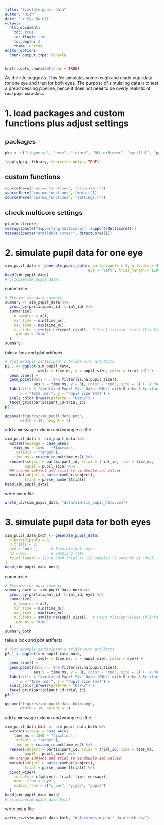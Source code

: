 ```yaml
---
title: "Simulate pupil data"
author: "Rich"
date: '`r Sys.Date()`'
output:
  html_document:
    toc: true
    toc_float: true
    toc_depth: 3
    theme: united
editor_options: 
  chunk_output_type: console
---
```


```r
knitr::opts_chunk$set(echo = TRUE)
```

As the title suggests.
This file simulates some rough and ready pupil data for one eye and then for both eyes.
The purpose of simulating data is to test a preporcessing pipeline, hence it does not need to be overly realistic of real pupil size data.

# 1. load packages and custom functions plus adjust settings #

## packages ##

```r
pkg <- c("tidyverse", "here", "future", "RColorBrewer", "parallel", "patchwork") 

lapply(pkg, library, character.only = TRUE)
```

## custom functions ##

```r
source(here("custom_functions", "simulate.r"))
source(here("custom_functions", "math.r"))
source(here("custom_functions", "settings.r"))
```

## check multicore settings ##

```r
plan(multicore)
message(paste("Supporting multicore:", supportsMulticore()))
message(paste("Available cores:", detectCores()))
```

# 2. simulate pupil data for one eye #

```r
sim_pupil_data <- generate_pupil_data(n_participants = 3, n_trials = 3, hz = 60,
                                      eye = "left", trial_length = 120)
head(sim_pupil_data)
# glimpse(sim_pupil_data)
```

summarise

```r
# Preview the data summary
summary <- sim_pupil_data %>%
  group_by(participant_id, trial_id) %>%
  summarize(
    n_samples = n(),
    min_time = min(time_ms),
    max_time = max(time_ms),
    n_blinks = sum(is.na(pupil_size)),  # Count missing values (blinks)
    .groups = "drop"
  )
summary
```

take a look and plot artifacts

```r
# Plot example participant's trials with artifacts
p2.1 <- ggplot(sim_pupil_data,
               aes(x = time_ms, y = pupil_size, color = trial_id)) +
  geom_line() +
  geom_point(data = . %>% filter(is.na(pupil_size)), 
             aes(x = time_ms, y = 3), color = "red", size = 2) +  # Mark blinks in red
  labs(title = "Simulated Pupil Size Data (60Hz) with Blinks & Artifacts", 
       x = "Time (ms)", y = "Pupil Size (mm)") +
  scale_color_brewer(palette = "Dark2") +
  facet_grid(participant_id~trial_id)
p2.1

ggsave("figures/sim_pupil_data.png",
       width = 10, height = 7)
```

add a message column and wrangle a little

```r
sim_pupil_data <- sim_pupil_data %>% 
  mutate(message = case_when(
    time_ms < 1000 ~ "fixation",
    .default = "target"),
    time_ms = custom_round(time_ms)) %>% 
  rename(subject = participant_id, trial = trial_id, time = time_ms, 
         pupil = pupil_size) %>% 
  ## change subject and trial to as.double and values
  mutate(subject = parse_number(subject),
         trial = parse_number(trial)) 
head(sim_pupil_data)
```

write out a file

```r
write_csv(sim_pupil_data, "data/sim/sim_pupil_data.csv")
```

# 3. simulate pupil data for both eyes #

```r
sim_pupil_data_both <- generate_pupil_data(
  n_participants = 3,
  n_trials = 3, 
  eye = "both",      # Simulate both eyes
  hz = 60,           # Sampling rate
  trial_length = 120 # Each trial is 120 samples (2 seconds at 60Hz)
)
head(sim_pupil_data_both)
```

summarise

```r
# Preview the data summary
summary_both <- sim_pupil_data_both %>%
  group_by(participant_id, trial_id, eye) %>%
  summarize(
    n_samples = n(),
    min_time = min(time_ms),
    max_time = max(time_ms),
    n_blinks = sum(is.na(pupil_size)),  # Count missing values (blinks)
    .groups = "drop"
  )
summary_both
```

take a look and plot artifacts

```r
# Plot example participant's trials with artifacts
p3.1 <- ggplot(sim_pupil_data_both,
               aes(x = time_ms, y = pupil_size, color = eye)) +
  geom_line() +
  geom_point(data = . %>% filter(is.na(pupil_size)), 
             aes(x = time_ms, y = 3), color = "red", size = 2) +  # Mark blinks in red
  labs(title = "Simulated Pupil Size Data (60Hz) with Blinks & Artifacts", 
       x = "Time (ms)", y = "Pupil Size (mm)") +
  scale_color_brewer(palette = "Dark2") +
  facet_grid(participant_id~trial_id)
p3.1

ggsave("figures/sim_pupil_data_both.png",
       width = 10, height = 7)
```

add a message column and wrangle a little

```r
sim_pupil_data_both <- sim_pupil_data_both %>% 
  mutate(message = case_when(
    time_ms < 1000 ~ "fixation",
    .default = "target"),
    time_ms = custom_round(time_ms)) %>% 
  rename(subject = participant_id, trial = trial_id, time = time_ms, 
         pupil = pupil_size) %>% 
  ## change subject and trial to as.double and values
  mutate(subject = parse_number(subject),
         trial = parse_number(trial)) %>% 
  pivot_wider(
    id_cols = c(subject, trial, time, message),
    names_from = "eye",
    values_from = c("x_pos", "y_pos", "pupil")
  )
head(sim_pupil_data_both)
# glimpse(sim_pupil_data_both)
```

write out a file

```r
write_csv(sim_pupil_data_both, "data/sim/sim_pupil_data_both.csv")
```
